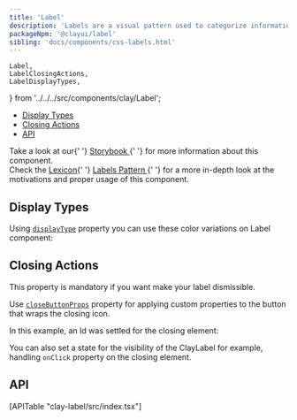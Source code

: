 ```yaml
---
title: 'Label'
description: 'Labels are a visual pattern used to categorize information providing quick and easy recognition.'
packageNpm: '@clayui/label'
sibling: 'docs/components/css-labels.html'
---
```


	Label,
	LabelClosingActions,
	LabelDisplayTypes,
} from '../../../src/components/clay/Label';

<div class="nav-toc-absolute">
<div class="nav-toc">

-   [Display Types](#display-types)
-   [Closing Actions](#closing-actions)
-   [API](#api)

</div>
</div>

<div class="clay-site-alert alert alert-warning">
	Take a look at our{' '}
	<a href="https://storybook-clayui.netlify.com/?path=/story/claylabel--default">
		Storybook
	</a>{' '}
	for more information about this component.
</div>

<div class="clay-site-alert alert alert-info">
	Check the <a href="https://liferay.design/lexicon/">Lexicon</a>{' '}
	<a href="https://liferay.design/lexicon/core-components/labels/">
		Labels Pattern
	</a>{' '}
	for a more in-depth look at the motivations and proper usage of this
	component.
</div>

## Display Types

Using [`displayType`](#api-displayType) property you can use these color variations on Label component:

<LabelDisplayTypes />

## Closing Actions

<div class="clay-site-alert alert alert-warning">
	This property is mandatory if you want make your label dismissible.
</div>

Use [`closeButtonProps`](#api-closeButtonProps) property for applying custom properties to the button that wraps the closing icon.

In this example, an Id was settled for the closing element:

<LabelClosingActions />

You can also set a state for the visibility of the ClayLabel for example, handling `onClick` property on the closing element.

<Label />

## API

<div>[APITable "clay-label/src/index.tsx"]</div>
